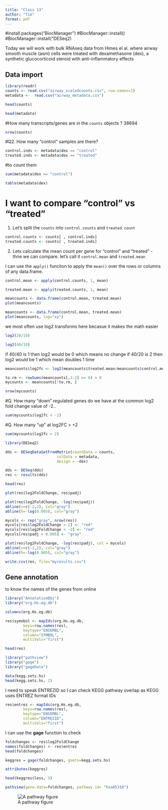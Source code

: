 ```yaml
---
title: "Class 13"
author: "Tim"
format: pdf
---
```


#install.packages("BiocManager")
#BiocManager::install()
#BiocManager::install("DESeq2)


Today we will work with bulk RNAseq data from Himes el al. where airway smooth muscle (asm) cells were treated with dexamethasone (dex), a synthetic glucocorticoid steroid with anti-inflammatory effects


## Data import

```r
library(readr)
counts <- read.csv("airway_scaledcounts.csv", row.names=1)
metadata <-  read.csv("airway_metadata.csv")
```

```r
head(counts)
```

```r
head(metadata)
```


#How many transcripts/genes are in the `counts` objects ?
38694

```r
nrow(counts)
```


#Q2. How many "control" samples are there?

```r
control.inds <- metadata$dex == "control"
treated.inds <- metadata$dex == "treated"
```

#to count them 
```r
sum(metadata$dex == "control")
```


```r
table(metadata$dex)
```

# I want to compare "control" vs "treated"

1. Let's split the `counts` into `control.counts` and `treated.count`

```r
control.counts <- counts[ , control.inds]
treated.counts <- counts[ , treated.inds]
```


2. Lets calculate the mean count per gene for "control" and "treated" - thne we can compare. let's call it `control.mean` and `treated.mean`

I can use the `apply()` funciton to apply the `mean()` over the rows or columns of any data.frame. 

```r
control.mean <- apply(control.counts, 1, mean)
```

```r
treated.mean <- apply(treated.counts, 1, mean)
```


```r
meancounts <- data.frame(control.mean, treated.mean)
plot(meancounts)
```

```r
meancounts <- data.frame(control.mean, treated.mean)
plot(meancounts, log="xy")
```


we most often use log2 transforms here becasue it makes the math easier 

```r
log2(20/10)
```

```r
log2(40/10)
```

if 40/40 is 1 then log2 would be 0 which means no change 
if 40/20 is 2 then log2 would be 1 which mean doubles 1 time 

```r
meancounts$log2fc <- log2(meancounts$treated.mean/meancounts$control.mean)
```



```r
to.rm <- rowSums(meancounts[,1:2] == 0) > 0
mycounts <- meancounts[!to.rm, ]
```


```r
nrow(mycounts)
```

#Q. How many "down" regulated genes do we have at the common log2 fold change value of -2.. 

```r
sum(mycounts$log2fc < -2)
```



#Q. How many "up" at log2FC > +2
```r
sum(mycounts$log2fc > 2)
```


```r
library(DESeq2)
```


```r
dds <- DESeqDataSetFromMatrix(countData = counts,
                       colData = metadata,
                       design = ~dex)
```

```r
dds <- DESeq(dds)
res <- results(dds)
```

```r
head(res)
```


```r
plot(res$log2FoldChange, res$padj)
```

```r
plot(res$log2FoldChange, -log(res$padj))
abline(v=c(-2,2), col="gray")
abline(h=-log(0.005), col="gray")

```


```r
mycols <- rep("gray", nrow(res))
mycols[res$log2FoldChange > 2] <- "red"
mycols[res$log2FoldChange < -2] <- "red"
mycols[res$padj > 0.005] <- "gray"

plot(res$log2FoldChange, -log(res$padj), col = mycols)
abline(v=c(-2,2), col="gray")
abline(h=-log(0.005), col="gray")
```

```r
write.csv(res, file="myresults.csv")
```


## Gene annotation 
to know the names of the genes from online 

```r
library("AnnotationDbi")
library("org.Hs.eg.db")
```

```r
columns(org.Hs.eg.db)
```


```r
res$symobol <- mapIds(org.Hs.eg.db,
        keys=row.names(res), 
        keytype="ENSEMBL",
        column="SYMBOL",
        multiVals="first")
```


```r
head(res)
```

```r
library("pathview")
library("gage")
library("gageData")
```

```r
data(kegg.sets.hs)
head(kegg.sets.hs, 2)
```


I need to speak ENTREZID so I can check KEGG pathway overlap as KEGG uses ENTREZ format IDs

```r
res$entrez <- mapIds(org.Hs.eg.db,
        keys=row.names(res), 
        keytype="ENSEMBL",
        column="ENTREZID",
        multiVals="first")
```

I can use the **gage** function to check 

```r
foldchanges <- res$log2FoldChange 
names(foldchanges) <- res$entrez
head(foldchanges)
```


```r
keggres = gage(foldchanges, gsets=kegg.sets.hs)
```

```r
attributes(keggres)
```

```r
head(keggres$less, 3)
```


```r
pathview(gene.data=foldchanges, pathway.id= "hsa05310")
```



![A pathway figure](hsa05310.pathview.png)


